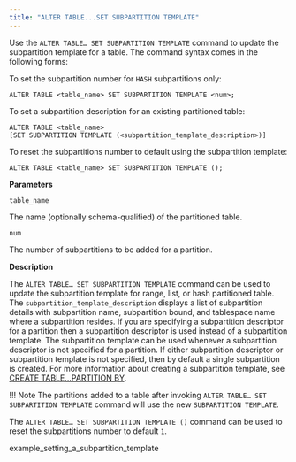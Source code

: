 ```yaml
---
title: "ALTER TABLE...SET SUBPARTITION TEMPLATE"
---
```


<div id="alter_table_set_subpartition_template" class="registered_link"></div>

Use the `ALTER TABLE… SET SUBPARTITION TEMPLATE` command to update the subpartition template for a table. The command syntax comes in the following forms:

To set the subpartition number for `HASH` subpartitions only:

```text
ALTER TABLE <table_name> SET SUBPARTITION TEMPLATE <num>;
```

To set a subpartition description for an existing partitioned table:

```text
ALTER TABLE <table_name>
[SET SUBPARTITION TEMPLATE (<subpartition_template_description>)]
```

To reset the subpartitions number to default using the subpartition template:

```text
ALTER TABLE <table_name> SET SUBPARTITION TEMPLATE ();
```

**Parameters**

`table_name`

 The name (optionally schema-qualified) of the partitioned table.

`num`

 The number of subpartitions to be added for a partition.

**Description**

The `ALTER TABLE… SET SUBPARTITION TEMPLATE` command can be used to update the subpartition template for range, list, or hash partitioned table. The `subpartition_template_description` displays a list of subpartition details with subpartition name, subpartition bound, and tablespace name where a subpartition resides. If you are specifying a subpartition descriptor for a partition then a subpartition descriptor is used instead of a subpartition template. The subpartition template can be used whenever a subpartition descriptor is not specified for a partition. If either subpartition descriptor or subpartition template is not specified, then by default a single subpartition is created. For more information about creating a subpartition template, see [CREATE TABLE...PARTITION BY](../../04_partitioning_commands_compatible_with_oracle_databases/01_create_table_partition_by/#create_table_partition_by).

!!! Note
    The partitions added to a table after invoking `ALTER TABLE… SET SUBPARTITION TEMPLATE` command will use the new `SUBPARTITION TEMPLATE`.

The `ALTER TABLE… SET SUBPARTITION TEMPLATE ()` command can be used to reset the subpartitions number to default `1`.

<div class="toctree" maxdepth="3">

example_setting_a_subpartition_template 

</div>
